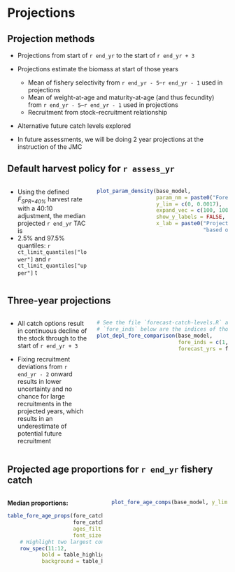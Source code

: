 # Projections

## Projection methods

* Projections from start of `r end_yr` to the start of `r end_yr + 3`

* Projections estimate the biomass at start of those years
  - Mean of fishery selectivity from `r end_yr - 5`--`r end_yr - 1` used in
    projections
  - Mean of weight-at-age and maturity-at-age (and thus fecundity) from
    `r end_yr - 5`--`r end_yr - 1` used in projections
  - Recruitment from stock--recruitment relationship

* Alternative future catch levels explored

* In future assessments, we will be doing 2 year projections at the
  instruction of the JMC

## Default harvest policy for `r assess_yr`
:::::: {.columns}
::: {.column width="38%"}
* Using the defined *F~SPR=40%~* harvest rate with a 40:10 adjustment, the
  median projected `r end_yr` TAC is \textbf{`r ct_limit_quantiles["median"]` t}
* 2.5% and 97.5% quantiles: `r ct_limit_quantiles["lower"]` and
  `r ct_limit_quantiles["upper"]` t
:::

::: {.column width="62%"}
```r

plot_param_density(base_model,
                   param_nm = paste0("ForeCatch_", assess_yr),
                   y_lim = c(0, 0.0017),
                   expand_vec = c(100, 100),
                   show_y_labels = FALSE,
                   x_lab = paste0("Projected ", assess_yr, " catch (kt) ",
                                  "based on the default harvesy policy"))
```
:::
::::::

## Three-year projections
:::::: {.columns}
::: {.column width="38%"}
- All catch options result in continuous decline of the stock through to
  the start of `r end_yr + 3`

- Fixing recruitment deviations from `r end_yr - 2` onward results
  in lower uncertainty and no chance for large recruitments in the projected
  years, which results in an underestimate of potential future recruitment
:::

::: {.column width="62%"}
```r

# See the file `forecast-catch-levels.R` at the list called `ct_levels`. The values in
# `fore_inds` below are the indices of those forecast values in that list.
plot_depl_fore_comparison(base_model,
                          fore_inds = c(1, 2, 6, 10, 11),
                          forecast_yrs = forecast_yrs)
```
:::
::::::

## Projected age proportions for `r end_yr` fishery catch
:::::: {.columns}
::: {.column width="45%"}
**Median proportions:**
```r

table_fore_age_props(fore_catch_prop,
                     fore_catch_prop_wt,
                     ages_filt = 1:15,
                     font_size = 8) |>
    # Highlight two largest cohorts
    row_spec(11:12,
           bold = table_highlight_bold,
           background = table_highlight_color)
```
:::

::: {.column width="55%"}
```r
plot_fore_age_comps(base_model, y_lim = c(0, 0.7))
```
:::
::::::
